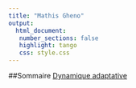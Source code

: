 ```yaml
---
title: "Mathis Gheno"
output: 
  html_document:
   number_sections: false
   highlight: tango
   css: style.css
---
```



##Sommaire
[Dynamique adaptative](dyna_adaptative.qmd)


